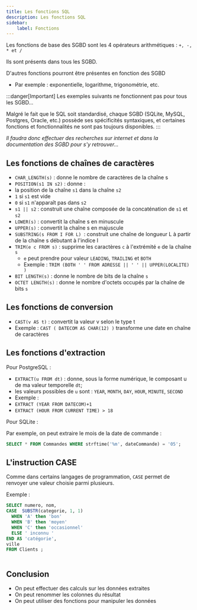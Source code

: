 ```yaml
---
title: Les fonctions SQL
description: Les fonctions SQL
sidebar:
    label: Fonctions
---
```



<Slide title="Les fonctions SQL">

Les fonctions de base des SGBD sont les 4 opérateurs arithmétiques : `+, -, * et /`

Ils sont présents dans tous les SGBD.

D'autres fonctions pourront être présentes en fonction des SGBD
* Par exemple : exponentielle, logarithme, trigonométrie, etc.

:::danger[Important]
Les exemples suivants ne fonctionnent pas pour tous les SGBD...

Malgré le fait que le SQL soit standardisé, chaque SGBD (SQLite, MySQL, Postgres, Oracle, etc.) possède ses spécificités syntaxiques, et certaines fonctions et fonctionnalités ne sont pas toujours disponibles.
:::

_Il faudra donc effectuer des recherches sur internet et dans la documentation des SGBD pour s'y retrouver..._

</Slide>
<Slide>

## Les fonctions de chaînes de caractères

* `CHAR_LENGTH(s)` : donne le nombre de caractères de la chaîne s
* `POSITION(s1 IN s2)` : donne :
 * la position de la chaîne `s1` dans la chaîne `s2`
 * `1` si `s1` est vide
 * `0` si `s1` n'apparaît pas dans `s2`
* `s1 || s2` : construit une chaîne composée de la concaténation de `s1` et `s2`
* `LOWER(s)` : convertit la chaîne s en minuscule
* `UPPER(s)` : convertit la chaîne s en majuscule
* `SUBSTRING(s FROM I FOR L) `: construit une chaîne de longueur L à partir de la chaîne s débutant à l'indice I
* `TRIM(e c FROM s)` : supprime les caractères `c` à l'extrémité `e` de la chaîne `s` 
  * `e` peut prendre pour valeur `LEADING`, `TRAILING` et `BOTH`
  * Exemple : `TRIM (BOTH ' ' FROM ADRESSE || ' ' || UPPER(LOCALITE) )`
* `BIT LENGTH(s)` : donne le nombre de bits de la chaîne `s`
* `OCTET LENGTH(s)` : donne le nombre d'octets occupés par la chaîne de bits `s`


</Slide>
<Slide>

## Les fonctions de conversion

* `CAST(v AS t)` : convertit la valeur v selon le type t
* Exemple : `CAST ( DATECOM AS CHAR(12) )` transforme une date en chaîne de caractères

</Slide>
<Slide>

## Les fonctions d'extraction

Pour PostgreSQL :

* `EXTRACT(u FROM dt)` : donne, sous la forme numérique, le composant u de ma valeur temporelle `dt`; 
* les valeurs possibles de `u` sont : `YEAR`, `MONTH`, `DAY`, `HOUR`, `MINUTE`, `SECOND`
* Exemple :
 * `EXTRACT (YEAR FROM DATECOM)+1`
 * `EXTRACT (HOUR FROM CURRENT TIME) > 18`

Pour SQLite : 

Par exemple, on peut extraire le mois de la date de commande :

```sql
SELECT * FROM Commandes WHERE strftime('%m', dateCommande) = '05';
```

<Table
  sqliteDB="public/sample/ecommerce/ecommerce-fr-erd-v2.sqlite"
  title="Commandes"
  query="
SELECT * FROM Commandes WHERE strftime('%m', dateCommande) = '05';
"
/>

</Slide>
<Slide>

## L'instruction CASE

Comme dans certains langages de programmation, `CASE` permet de renvoyer une valeur choisie parmi plusieurs.

Exemple :

```sql
SELECT numero, nom,
CASE  SUBSTR(categorie, 1, 1)
  WHEN 'A' then 'bon'
  WHEN 'B' then 'moyen'
  WHEN 'C' then 'occasionnel'
  ELSE ' inconnu '
END AS 'catégorie',
ville
FROM Clients ;
```

<Table
  sqliteDB="public/sample/ecommerce/ecommerce-fr-erd-v2.sqlite"
  title="Clients"
  query="
SELECT numero, nom,
CASE  SUBSTR(categorie, 1, 1)
  WHEN 'A' then 'bon'
  WHEN 'B' then 'moyen'
  WHEN 'C' then 'occasionnel'
  ELSE ' inconnu '
END AS 'catégorie',
ville
FROM Clients ;
"
/>

</Slide>
<Slide>

## Conclusion

* On peut effectuer des calculs sur les données extraites
* On peut renommer les colonnes du résultat
* On peut utiliser des fonctions pour manipuler les données

</Slide>
